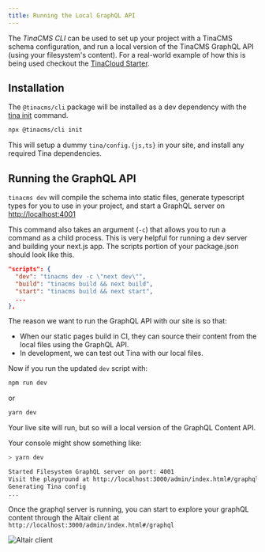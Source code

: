```yaml
---
title: Running the Local GraphQL API
---
```


The _TinaCMS CLI_ can be used to set up your project with a TinaCMS schema configuration, and run a local version of the TinaCMS GraphQL API (using your filesystem's content). For a real-world example of how this is being used checkout the [TinaCloud Starter](https://github.com/tinacms/tina-cloud-starter).

## Installation

The `@tinacms/cli` package will be installed as a dev dependency with the [tina init](/docs/setup-overview/#manual-setup-on-an-existing-site) command.

```bash
npx @tinacms/cli init
```

This will setup a dummy `tina/config.{js,ts}` in your site, and install any required Tina dependencies.

## Running the GraphQL API

`tinacms dev` will compile the schema into static files, generate typescript types for you to use in your project, and start a GraphQL server on [http://localhost:4001](http://localhost:4001)

This command also takes an argument (`-c`) that allows you to run a command as a child process. This is very helpful for running a dev server and building your next.js app. The scripts portion of your package.json should look like this.

```json
"scripts": {
  "dev": "tinacms dev -c \"next dev\"",
  "build": "tinacms build && next build",
  "start": "tinacms build && next start",
  ...
},
```

The reason we want to run the GraphQL API with our site is so that:

- When our static pages build in CI, they can source their content from the local files using the GraphQL API.
- In development, we can test out Tina with our local files.

Now if you run the updated `dev` script with:

```bash
npm run dev
```

or

```bash
yarn dev
```

Your live site will run, but so will a local version of the GraphQL Content API.

Your console might show something like:

```sh
> yarn dev

Started Filesystem GraphQL server on port: 4001
Visit the playground at http://localhost:3000/admin/index.html#/graphql
Generating Tina config
...
```

Once the graphql server is running, you can start to explore your graphQL content through the Altair client at `http://localhost:3000/admin/index.html#/graphql`

![Altair client](https://res.cloudinary.com/forestry-demo/image/upload/v1645712822/tina-io/docs/altair_doc.gif)
